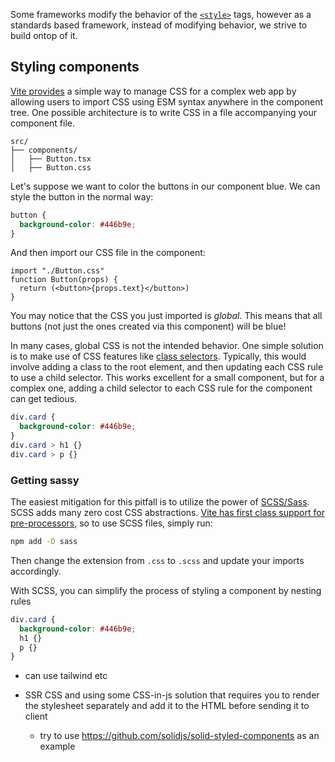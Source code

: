 <Title>CSS and Syling</Title>

Some frameworks modify the behavior of the [`<style>`](https://developer.mozilla.org/en-US/docs/Web/HTML/Element/style) tags, however as a standards based framework, instead of modifying behavior, we strive to build ontop of it.

## Styling components

[Vite provides](https://vitejs.dev/guide/features.html#css) a simple way to manage CSS for a complex web app by allowing users to import CSS using ESM syntax anywhere in the component tree. One possible architecture is to write CSS in a file accompanying your component file.

```
src/
├── components/
│   ├── Button.tsx
│   ├── Button.css
```

Let's suppose we want to color the buttons in our component blue. We can style the button in the normal way:

```css
button {
  background-color: #446b9e;
}
```

And then import our CSS file in the component:

```tsx
import "./Button.css"
function Button(props) {
  return (<button>{props.text}</button>)
}

```
You may notice that the CSS you just imported is _global_. This means that all buttons (not just the ones created via this component) will be blue!

In many cases, global CSS is not the intended behavior. One simple solution is to make use of CSS features like [class selectors](https://developer.mozilla.org/en-US/docs/Web/CSS/Class_selectors). Typically, this would involve adding a class to the root element, and then updating each CSS rule to use a child selector. This works excellent for a small component, but for a complex one, adding a child selector to each CSS rule for the component can get tedious.

```css
div.card {
  background-color: #446b9e;
}
div.card > h1 {}
div.card > p {}
```

### Getting sassy

The easiest mitigation for this pitfall is to utilize the power of [SCSS/Sass](https://sass-lang.com/documentation/variables). SCSS adds many zero cost CSS abstractions. [Vite has first class support for pre-processors](https://vitejs.dev/guide/features.html#css-pre-processors), so to use SCSS files, simply run:

```bash
npm add -D sass
```

Then change the extension from `.css` to `.scss` and update your imports accordingly.

With SCSS, you can simplify the process of styling a component by nesting rules

```scss
div.card {
  background-color: #446b9e;
  h1 {}
  p {}
}
```

- can use tailwind etc

- SSR CSS and using some CSS-in-js solution that requires you to render the stylesheet separately and add it to the HTML before sending it to client
  - try to use https://github.com/solidjs/solid-styled-components as an example
